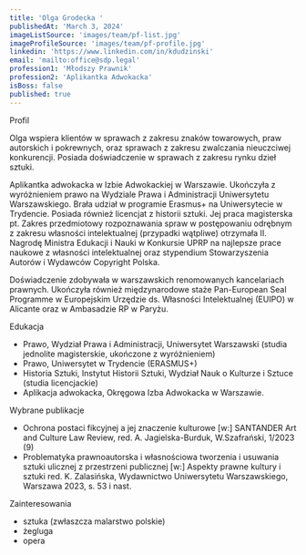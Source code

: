 ```yaml
---
title: 'Olga Grodecka '
publishedAt: 'March 3, 2024'
imageListSource: 'images/team/pf-list.jpg'
imageProfileSource: 'images/team/pf-profile.jpg'
linkedin: 'https://www.linkedin.com/in/kdudzinski'
email: 'mailto:office@sdp.legal'
profession1: 'Młodszy Prawnik'
profession2: 'Aplikantka Adwokacka'
isBoss: false
published: true
---
```


<ProfileSection type="profile">Profil</ProfileSection>

Olga wspiera klientów w sprawach z zakresu znaków towarowych, praw autorskich i pokrewnych, oraz sprawach z zakresu zwalczania nieuczciwej konkurencji. Posiada doświadczenie w sprawach z zakresu rynku dzieł sztuki.  

Aplikantka adwokacka w Izbie Adwokackiej w Warszawie. Ukończyła z wyróżnieniem prawo na Wydziale Prawa i Administracji Uniwersytetu Warszawskiego. Brała udział w programie Erasmus+ na Uniwersytecie w Trydencie. Posiada również licencjat z historii sztuki. Jej praca magisterska pt. Zakres przedmiotowy rozpoznawania spraw w postępowaniu odrębnym z zakresu własności intelektualnej (przypadki wątpliwe) otrzymała II. Nagrodę Ministra Edukacji i Nauki w Konkursie UPRP na najlepsze prace naukowe z własności intelektualnej oraz stypendium Stowarzyszenia Autorów i Wydawców Copyright Polska.  

Doświadczenie zdobywała w warszawskich renomowanych kancelariach prawnych. Ukończyła również międzynarodowe staże Pan-European Seal Programme w Europejskim Urzędzie ds. Własności Intelektualnej (EUIPO) w Alicante oraz w Ambasadzie RP w Paryżu.  

<ProfileSection type="education">Edukacja</ProfileSection>

- Prawo, Wydział Prawa i Administracji, Uniwersytet Warszawski (studia jednolite magisterskie, ukończone z wyróżnieniem)  
- Prawo, Uniwersytet w Trydencie (ERASMUS+)  
- Historia Sztuki, Instytut Historii Sztuki, Wydział Nauk o Kulturze i Sztuce (studia licencjackie)  
- Aplikacja adwokacka, Okręgowa Izba Adwokacka w Warszawie. 

<ProfileSection type="publication">Wybrane publikacje</ProfileSection>

- Ochrona postaci fikcyjnej a jej znaczenie kulturowe [w:] SANTANDER Art and Culture Law Review, red. A. Jagielska-Burduk, W.Szafrański, 1/2023 (9) 
- Problematyka prawnoautorska i własnościowa tworzenia i usuwania sztuki ulicznej z przestrzeni publicznej [w:] Aspekty prawne kultury i sztuki red. K. Zalasińska, Wydawnictwo Uniwersytetu Warszawskiego, Warszawa 2023, s. 53 i nast. 

<ProfileSection type="hobby">Zainteresowania</ProfileSection>

- sztuka (zwłaszcza malarstwo polskie)  
- żegluga 
- opera 